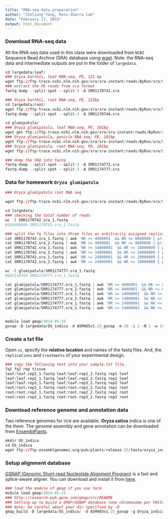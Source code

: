 ```yaml
---
title: "RNA-seq data preparation"
author: "Jinliang Yang, Ross-Ibarra lab"
date: "February 17, 2015"
output: html_document
---
```


### Download RNA-seq data

All the RNA-seq data used in this class were downloaded from `NCBI` Sequence Read Archive (SRA) database using [wget](http://www.gnu.org/software/wget/wget.html).
Note: the RNA-seq data and intermediate outputs are put in the folder of `largedata`.

```r

cd largedata/leaf/
### Oryza barthii, leaf RNA-seq, PE, 121 bp
wget ftp://ftp-trace.ncbi.nlm.nih.gov/sra/sra-instant/reads/ByRun/sra/SRR/SRR117/SRR1170742/SRR1170742.sra
### extract the PE reads from sra format
fastq-dump --split-spot --split-3 -A SRR1170742.sra

### Oryza barthii, root RNA-seq, PE, 121bp
cd largedata/root/
wget ftp://ftp-trace.ncbi.nlm.nih.gov/sra/sra-instant/reads/ByRun/sra/SRR/SRR117/SRR1170744/SRR1170744.sra
fastq-dump --split-spot --split-3 -A SRR1170744.sra
```

```r
cd glumipatula/
### Oryza glumipatula, leaf RNA-seq, PE, 101bp
wget get ftp://ftp-trace.ncbi.nlm.nih.gov/sra/sra-instant/reads/ByRun/sra/SRR/SRR117/SRR1174772/SRR1174772.sra
### Oryza glumipatula, panicle RNA-seq, PE, 101bp
wget ftp://ftp-trace.ncbi.nlm.nih.gov/sra/sra-instant/reads/ByRun/sra/SRR/SRR117/SRR1174773/SRR1174773.sra
### Oryza glumipatula, root RNA-seq, PE, 101bp
wget ftp://ftp-trace.ncbi.nlm.nih.gov/sra/sra-instant/reads/ByRun/sra/SRR/SRR117/SRR1174777/SRR1174777.sra

### dump the SRA into fastq
fastq-dump --split-spot --split-3 -A SRR1174772.sra
fastq-dump --split-spot --split-3 -A SRR1174777.sra
```


### Data for homework `Oryza glumipatula`
```r
### Oryza glumipatula root RNA seq

wget ftp://ftp-trace.ncbi.nlm.nih.gov/sra/sra-instant/reads/ByRun/sra/SRR/SRR117/SRR1174777/SRR1174777.sra
```

```r
cd largedata/
### checking the total number of reads
wc -l SRR1170742.sra_1.fastq 
#160468896 SRR1170742.sra_1.fastq

### split the fq files into three files as arbitrarily assigned replications
cat SRR1170742.sra_1.fastq | awk 'NR >= 4000001  && NR <= 8000000 { print }' > leaf/leaf.rep1_1.fastq
cat SRR1170742.sra_2.fastq | awk 'NR >= 4000001  && NR <= 8000000 { print }' > leaf/leaf.rep1_2.fastq
cat SRR1170742.sra_1.fastq | awk 'NR >= 14000001  && NR <= 18000000 { print }' > leaf/leaf.rep2_1.fastq
cat SRR1170742.sra_2.fastq | awk 'NR >= 14000001  && NR <= 18000000 { print }' > leaf/leaf.rep2_2.fastq
cat SRR1170742.sra_1.fastq | awk 'NR >= 24000001  && NR <= 28000000 { print }' > leaf/leaf.rep3_1.fastq
cat SRR1170742.sra_2.fastq | awk 'NR >= 24000001  && NR <= 28000000 { print }' > leaf/leaf.rep3_2.fastq

wc -l glumipatula/SRR1174777.sra_1.fastq 
#665118764 SRR1174777.sra_1.fastq

cat glumipatula/SRR1174777.sra_1.fastq | awk 'NR >= 4000001  && NR <= 8000000 { print }' > root/root.rep1_1.fastq
cat glumipatula/SRR1174777.sra_2.fastq | awk 'NR >= 4000001  && NR <= 8000000 { print }' > root/root.rep1_2.fastq
cat glumipatula/SRR1174777.sra_1.fastq | awk 'NR >= 14000001  && NR <= 18000000 { print }' > root/root.rep2_1.fastq
cat glumipatula/SRR1174777.sra_2.fastq | awk 'NR >= 14000001  && NR <= 18000000 { print }' > root/root.rep2_2.fastq
cat glumipatula/SRR1174777.sra_1.fastq | awk 'NR >= 24000001  && NR <= 28000000 { print }' > root/root.rep3_1.fastq
cat glumipatula/SRR1174777.sra_2.fastq | awk 'NR >= 24000001  && NR <= 28000000 { print }' > root/root.rep3_2.fastq


module load gmap/2014-05-15
gsnap -D largedata/OS_indica -d ASM465v1.25_gsnap -m 10 -i 2 -N 1 -w 10000 -A sam -t 8 -n 3 --quality-protocol=sanger --nofails largedata/root/root.rep1_1.fastq largedata/root/root.rep1_2.fastq --split-output largedata/root/root.rep1
```

### Create a txt file

Open `vi`, specify the **relative location** and names of the fastq files.
And, the `replications` and `treatments` of your experimental design.

```r
### copy the following text into your sample.txt file.
fq1 fq2 rep tissue
leaf/leaf.rep1_1.fastq leaf/leaf.rep1_2.fastq rep1 leaf
leaf/leaf.rep2_1.fastq leaf/leaf.rep2_2.fastq rep2 leaf
leaf/leaf.rep3_1.fastq leaf/leaf.rep3_2.fastq rep3 leaf
root/root.rep1_1.fastq root/root.rep1_2.fastq rep1 root
root/root.rep2_1.fastq root/root.rep2_2.fastq rep2 root
root/root.rep3_1.fastq root/root.rep3_2.fastq rep3 root
```

### Download reference genome and annotation data

Two reference genomes for rice are available. __Oryza sativa__ indica is one of the them. The genome assembly and gene annotation can be downloaded from [EnsemblPlants](http://plants.ensembl.org/Oryza_indica/Info/Index).

```r
mkdir OS_indica
cd OS_indica
wget ftp://ftp.ensemblgenomes.org/pub/plants/release-25/fasta/oryza_indica/dna/Oryza_indica.ASM465v1.25.dna.chromosome.*.fa.gz
```


### Setup alignment database

[GSNAP (Genomic Short-read Nucleotide Alignment Program)](http://www.ncbi.nlm.nih.gov/pubmed/20147302) is a fast and splice-aware aligner. You can download and install it from [here](http://research-pub.gene.com/gmap/). 

```r
### load the module of gmap if you use farm
module load gmap/2014-05-15
### http://research-pub.gene.com/gmap/src/README
### Setting up to build a GMAP/GSNAP database (one chromosome per FASTA entry)
### Note: be careful about your dir specified by -D
gmap_build -D largedata/OS_indica/ -d ASM465v1.25_gsnap -g Oryza_indica.ASM465v1.25.dna.chromosome*fa.gz > gmapbuild.log  

```
